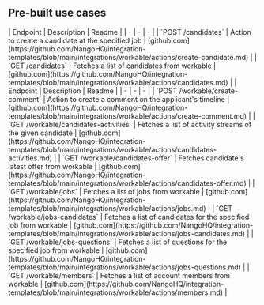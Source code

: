
## Pre-built use cases

<AccordionGroup>


<Accordion title="Candidates">
| Endpoint | Description | Readme |
| - | - | - |
| `POST /candidates` | Action to create a candidate at the specified job | [github.com](https://github.com/NangoHQ/integration-templates/blob/main/integrations/workable/actions/create-candidate.md) |
| `GET /candidates` | Fetches a list of candidates from workable | [github.com](https://github.com/NangoHQ/integration-templates/blob/main/integrations/workable/actions/candidates.md) |
</Accordion>


<Accordion title="Others">
| Endpoint | Description | Readme |
| - | - | - |
| `POST /workable/create-comment` | Action to create a comment on the applicant's timeline | [github.com](https://github.com/NangoHQ/integration-templates/blob/main/integrations/workable/actions/create-comment.md) |
| `GET /workable/candidates-activities` | Fetches a list of activity streams of the given candidate | [github.com](https://github.com/NangoHQ/integration-templates/blob/main/integrations/workable/actions/candidates-activities.md) |
| `GET /workable/candidates-offer` | Fetches candidate's latest offer from workable | [github.com](https://github.com/NangoHQ/integration-templates/blob/main/integrations/workable/actions/candidates-offer.md) |
| `GET /workable/jobs` | Fetches a list of jobs from workable | [github.com](https://github.com/NangoHQ/integration-templates/blob/main/integrations/workable/actions/jobs.md) |
| `GET /workable/jobs-candidates` | Fetches a list of candidates for the specified job from workable | [github.com](https://github.com/NangoHQ/integration-templates/blob/main/integrations/workable/actions/jobs-candidates.md) |
| `GET /workable/jobs-questions` | Fetches a list of questions for the specified job from workable | [github.com](https://github.com/NangoHQ/integration-templates/blob/main/integrations/workable/actions/jobs-questions.md) |
| `GET /workable/members` | Fetches a list of account members from workable | [github.com](https://github.com/NangoHQ/integration-templates/blob/main/integrations/workable/actions/members.md) |
</Accordion>

</AccordionGroup>
